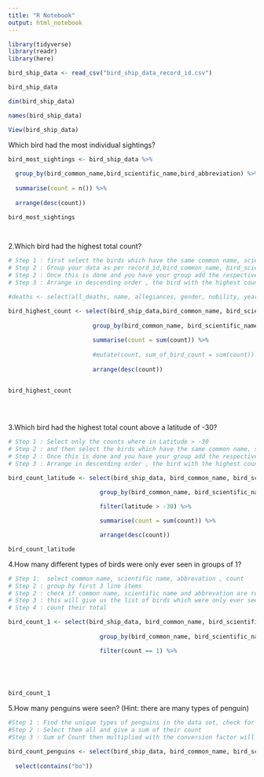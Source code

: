 ```yaml
---
title: "R Notebook"
output: html_notebook
---
```

```r
library(tidyverse)
library(readr)
library(here)

bird_ship_data <- read_csv("bird_ship_data_record_id.csv")

bird_ship_data

dim(bird_ship_data)

names(bird_ship_data)

View(bird_ship_data)

```

Which bird had the most individual sightings?

```r
bird_most_sightings <- bird_ship_data %>%
  
  group_by(bird_common_name,bird_scientific_name,bird_abbreviation) %>%
  
  summarise(count = n()) %>%
  
  arrange(desc(count))

bird_most_sightings

 
```
 
 
 
 
 2.Which bird had the highest total count?

```r
# Step 1 : first select the birds which have the same common name, scientific name and abbrevation and count. ( and then)
# Step 2 : Group your data as per record_id,bird_common_name, bird_scientific_name, bird_abbreviation.
# Step 2 : Once this is done and you have your group add the respective counts and assing it to a new variable sum_of_bird_count
# Step 3 : Arrange in descending order , the bird with the highest count will appear first

#deaths <- select(all_deaths, name, allegiances, gender, nobility, year_of_death) 

bird_highest_count <- select(bird_ship_data,bird_common_name, bird_scientific_name, bird_abbreviation, count) %>%
           
                        group_by(bird_common_name, bird_scientific_name, bird_abbreviation) %>% 
  
                        summarise(count = sum(count)) %>%
 
                        #mutate(count, sum_of_bird_count = sum(count)) %>%
  
                        arrange(desc(count))


bird_highest_count                      
                        
  
                         

```


3.Which bird had the highest total count above a latitude of -30?

```r
# Step 1 : Select only the counts where in Latitude > -30
# Step 2 : and then select the birds which have the same common name, scientific name and abbrevation,
# Step 2 : Once this is done and you have your group add the respective counts and assing it to a new variable count_sum
# Step 3 : Arrange in descending order , the bird with the highest count will appear first

bird_count_latitude <- select(bird_ship_data, bird_common_name, bird_scientific_name, bird_abbreviation, count,latitude) %>%
                          
                          group_by(bird_common_name, bird_scientific_name, bird_abbreviation)%>%

                          filter(latitude > -30) %>%

                          summarise(count = sum(count)) %>%

                          arrange(desc(count))

bird_count_latitude

```



4.How many different types of birds were only ever seen in groups of 1?

```r

# Step 1:  select common name, scientific name, abbrevation , count
# Step 2 : group by first 3 line items
# Step 2 : check if common name, scientific name and abbrevation are repeated, if they are repeated drop them
# Step 3 : this will give us the list of birds which were only ever seen in groups of one.
# Step 4 : count their total

bird_count_1 <- select(bird_ship_data, bird_common_name, bird_scientific_name, bird_abbreviation, count) %>%
                          
                          group_by(bird_common_name, bird_scientific_name, bird_abbreviation)%>%

                          filter(count == 1) %>%

                         

                          

bird_count_1

```

5.How many penguins were seen? (Hint: there are many types of penguin)

```r

#Step 1 : Find the unique types of penguins in the data set, check for spellings as per hint,
#Step 2 : Select them all and give a sum of their count
#Step 3 : Sum of Count then multiplied with the conversion factor will give us the total number of penguins which were seen

bird_count_penguins <- select(bird_ship_data, bird_common_name, bird_scientific_name, bird_abbreviation, count) %>%
  
  select(contains("bo"))

```

